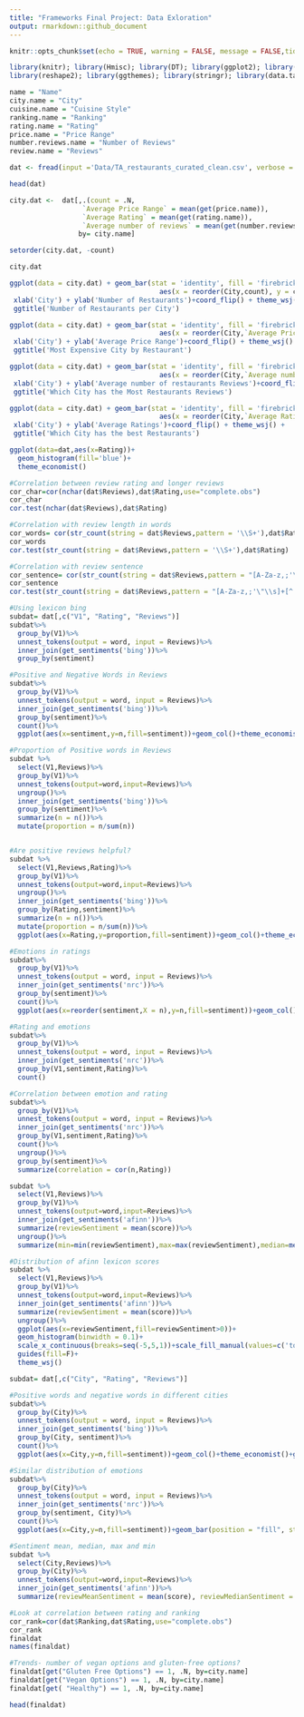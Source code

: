 ```yaml
---
title: "Frameworks Final Project: Data Exloration"
output: rmarkdown::github_document
---
```


```r
knitr::opts_chunk$set(echo = TRUE, warning = FALSE, message = FALSE,tidy = TRUE)
```

```r
library(knitr); library(Hmisc); library(DT); library(ggplot2); library(dplyr); 
library(reshape2); library(ggthemes); library(stringr); library(data.table); library(tidytext); library(recommenderlab); library(qdapTools); library(purrr); library(devtools)

```

```r
name = "Name"
city.name = "City"
cuisine.name = "Cuisine Style"
ranking.name = "Ranking"
rating.name = "Rating"
price.name = "Price Range"
number.reviews.name = "Number of Reviews"
review.name = "Reviews"
```

```r
dat <- fread(input ='Data/TA_restaurants_curated_clean.csv', verbose = FALSE)

head(dat)
```


```r
city.dat <-  dat[,.(count = .N, 
                  `Average Price Range` = mean(get(price.name)), 
                  `Average Rating` = mean(get(rating.name)),
                  `Average number of reviews` = mean(get(number.reviews.name))),
                 by= city.name]

setorder(city.dat, -count)

city.dat
```


```r
ggplot(data = city.dat) + geom_bar(stat = 'identity', fill = 'firebrick4', 
                                     aes(x = reorder(City,count), y = count)) + 
 xlab('City') + ylab('Number of Restaurants')+coord_flip() + theme_wsj()  + 
 ggtitle('Number of Restaurants per City')
```

```r
ggplot(data = city.dat) + geom_bar(stat = 'identity', fill = 'firebrick4', 
                                     aes(x = reorder(City,`Average Price Range`), y = `Average Price Range`)) + 
 xlab('City') + ylab('Average Price Range')+coord_flip() + theme_wsj()  + 
 ggtitle('Most Expensive City by Restaurant')
```

```r
ggplot(data = city.dat) + geom_bar(stat = 'identity', fill = 'firebrick4', 
                                     aes(x = reorder(City,`Average number of reviews`), y = `Average number of reviews`)) + 
 xlab('City') + ylab('Average number of restaurants Reviews')+coord_flip() + theme_wsj()  + 
 ggtitle('Which City has the Most Restaurants Reviews')
```

```r
ggplot(data = city.dat) + geom_bar(stat = 'identity', fill = 'firebrick4', 
                                     aes(x = reorder(City,`Average Rating`), y = `Average Rating`)) + 
 xlab('City') + ylab('Average Ratings')+coord_flip() + theme_wsj() + 
 ggtitle('Which City has the best Restaurants') 
```

```r



ggplot(data=dat,aes(x=Rating))+
  geom_histogram(fill='blue')+
  theme_economist()

#Correlation between review rating and longer reviews
cor_char=cor(nchar(dat$Reviews),dat$Rating,use="complete.obs")
cor_char
cor.test(nchar(dat$Reviews),dat$Rating)

#Correlation with review length in words
cor_words= cor(str_count(string = dat$Reviews,pattern = '\\S+'),dat$Rating,use="complete.obs")
cor_words
cor.test(str_count(string = dat$Reviews,pattern = '\\S+'),dat$Rating)

#Correlation with review sentence
cor_sentence= cor(str_count(string = dat$Reviews,pattern = "[A-Za-z,;'\"\\s]+[^.!?]*[.?!]"),dat$Rating,use="complete.obs")
cor_sentence
cor.test(str_count(string = dat$Reviews,pattern = "[A-Za-z,;'\"\\s]+[^.!?]*[.?!]"),dat$Rating,use="complete.obs")


```
```r

#Using lexicon bing
subdat= dat[,c("V1", "Rating", "Reviews")]
subdat%>%
  group_by(V1)%>%
  unnest_tokens(output = word, input = Reviews)%>%
  inner_join(get_sentiments('bing'))%>%
  group_by(sentiment)

#Positive and Negative Words in Reviews
subdat%>%
  group_by(V1)%>%
  unnest_tokens(output = word, input = Reviews)%>%
  inner_join(get_sentiments('bing'))%>%
  group_by(sentiment)%>%
  count()%>%
  ggplot(aes(x=sentiment,y=n,fill=sentiment))+geom_col()+theme_economist()+guides(fill=F)

#Proportion of Positive words in Reviews
subdat %>%
  select(V1,Reviews)%>%
  group_by(V1)%>%
  unnest_tokens(output=word,input=Reviews)%>%
  ungroup()%>%
  inner_join(get_sentiments('bing'))%>%
  group_by(sentiment)%>%
  summarize(n = n())%>%
  mutate(proportion = n/sum(n))


#Are positive reviews helpful?
subdat %>%
  select(V1,Reviews,Rating)%>%
  group_by(V1)%>%
  unnest_tokens(output=word,input=Reviews)%>%
  ungroup()%>%
  inner_join(get_sentiments('bing'))%>%
  group_by(Rating,sentiment)%>%
  summarize(n = n())%>%
  mutate(proportion = n/sum(n))%>%
  ggplot(aes(x=Rating,y=proportion,fill=sentiment))+geom_col()+theme_economist()

```

```r
#Emotions in ratings
subdat%>%
  group_by(V1)%>%
  unnest_tokens(output = word, input = Reviews)%>%
  inner_join(get_sentiments('nrc'))%>%
  group_by(sentiment)%>%
  count()%>%
  ggplot(aes(x=reorder(sentiment,X = n),y=n,fill=sentiment))+geom_col()+guides(fill=F)+coord_flip()+theme_wsj()

#Rating and emotions
subdat%>%
  group_by(V1)%>%
  unnest_tokens(output = word, input = Reviews)%>%
  inner_join(get_sentiments('nrc'))%>%
  group_by(V1,sentiment,Rating)%>%
  count()

#Correlation between emotion and rating
subdat%>%
  group_by(V1)%>%
  unnest_tokens(output = word, input = Reviews)%>%
  inner_join(get_sentiments('nrc'))%>%
  group_by(V1,sentiment,Rating)%>%
  count()%>%
  ungroup()%>%
  group_by(sentiment)%>%
  summarize(correlation = cor(n,Rating))

```

```r
subdat %>%
  select(V1,Reviews)%>%
  group_by(V1)%>%
  unnest_tokens(output=word,input=Reviews)%>%
  inner_join(get_sentiments('afinn'))%>%
  summarize(reviewSentiment = mean(score))%>%
  ungroup()%>%
  summarize(min=min(reviewSentiment),max=max(reviewSentiment),median=median(reviewSentiment),mean=mean(reviewSentiment))

#Distribution of afinn lexicon scores
subdat %>%
  select(V1,Reviews)%>%
  group_by(V1)%>%
  unnest_tokens(output=word,input=Reviews)%>%
  inner_join(get_sentiments('afinn'))%>%
  summarize(reviewSentiment = mean(score))%>%
  ungroup()%>%
  ggplot(aes(x=reviewSentiment,fill=reviewSentiment>0))+
  geom_histogram(binwidth = 0.1)+
  scale_x_continuous(breaks=seq(-5,5,1))+scale_fill_manual(values=c('tomato','seagreen'))+
  guides(fill=F)+
  theme_wsj()

```

```r
subdat= dat[,c("City", "Rating", "Reviews")]

#Positive words and negative words in different cities
subdat%>%
  group_by(City)%>%
  unnest_tokens(output = word, input = Reviews)%>%
  inner_join(get_sentiments('bing'))%>%
  group_by(City, sentiment)%>%
  count()%>%
  ggplot(aes(x=City,y=n,fill=sentiment))+geom_col()+theme_economist()+guides(fill=F)+ coord_flip()

#Similar distribution of emotions
subdat%>%
  group_by(City)%>%
  unnest_tokens(output = word, input = Reviews)%>%
  inner_join(get_sentiments('nrc'))%>%
  group_by(sentiment, City)%>%
  count()%>%
  ggplot(aes(x=City,y=n,fill=sentiment))+geom_bar(position = "fill", stat='identity')+guides(fill=F)+coord_flip()+theme_wsj()

#Sentiment mean, median, max and min 
subdat %>%
  select(City,Reviews)%>%
  group_by(City)%>%
  unnest_tokens(output=word,input=Reviews)%>%
  inner_join(get_sentiments('afinn'))%>%
  summarize(reviewMeanSentiment = mean(score), reviewMedianSentiment = median(score), reviewMaxSentiment = max(score),reviewMinSentiment = min(score))


```

```r

#Look at correlation between rating and ranking
cor_rank=cor(dat$Ranking,dat$Rating,use="complete.obs")
cor_rank
finaldat
names(finaldat)

#Trends- number of vegan options and gluten-free options?
finaldat[get("Gluten Free Options") == 1, .N, by=city.name]
finaldat[get("Vegan Options") == 1, .N, by=city.name]
finaldat[get( "Healthy") == 1, .N, by=city.name]

head(finaldat)
```

